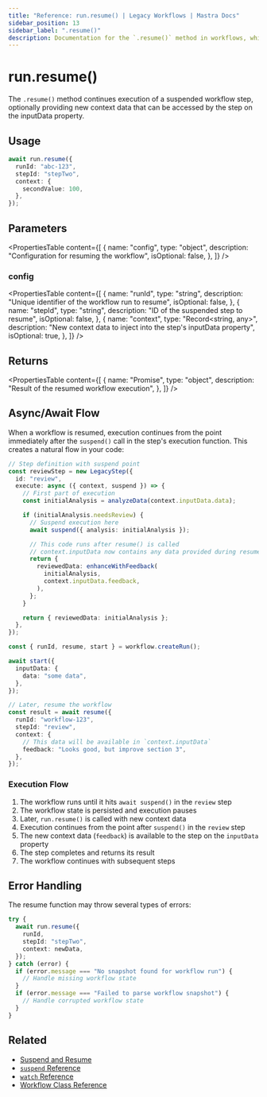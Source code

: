 ```yaml
---
title: "Reference: run.resume() | Legacy Workflows | Mastra Docs"
sidebar_position: 13
sidebar_label: ".resume()"
description: Documentation for the `.resume()` method in workflows, which continues execution of a suspended workflow step.
---
```


# run.resume()

The `.resume()` method continues execution of a suspended workflow step, optionally providing new context data that can be accessed by the step on the inputData property.

## Usage

```typescript copy showLineNumbers
await run.resume({
  runId: "abc-123",
  stepId: "stepTwo",
  context: {
    secondValue: 100,
  },
});
```

## Parameters

<PropertiesTable
  content={[
    {
      name: "config",
      type: "object",
      description: "Configuration for resuming the workflow",
      isOptional: false,
    },
  ]}
/>

### config

<PropertiesTable
  content={[
    {
      name: "runId",
      type: "string",
      description: "Unique identifier of the workflow run to resume",
      isOptional: false,
    },
    {
      name: "stepId",
      type: "string",
      description: "ID of the suspended step to resume",
      isOptional: false,
    },
    {
      name: "context",
      type: "Record<string, any>",
      description:
        "New context data to inject into the step's inputData property",
      isOptional: true,
    },
  ]}
/>

## Returns

<PropertiesTable
  content={[
    {
      name: "Promise<LegacyWorkflowResult>",
      type: "object",
      description: "Result of the resumed workflow execution",
    },
  ]}
/>

## Async/Await Flow

When a workflow is resumed, execution continues from the point immediately after the `suspend()` call in the step's execution function. This creates a natural flow in your code:

```typescript
// Step definition with suspend point
const reviewStep = new LegacyStep({
  id: "review",
  execute: async ({ context, suspend }) => {
    // First part of execution
    const initialAnalysis = analyzeData(context.inputData.data);

    if (initialAnalysis.needsReview) {
      // Suspend execution here
      await suspend({ analysis: initialAnalysis });

      // This code runs after resume() is called
      // context.inputData now contains any data provided during resume
      return {
        reviewedData: enhanceWithFeedback(
          initialAnalysis,
          context.inputData.feedback,
        ),
      };
    }

    return { reviewedData: initialAnalysis };
  },
});

const { runId, resume, start } = workflow.createRun();

await start({
  inputData: {
    data: "some data",
  },
});

// Later, resume the workflow
const result = await resume({
  runId: "workflow-123",
  stepId: "review",
  context: {
    // This data will be available in `context.inputData`
    feedback: "Looks good, but improve section 3",
  },
});
```

### Execution Flow

1. The workflow runs until it hits `await suspend()` in the `review` step
2. The workflow state is persisted and execution pauses
3. Later, `run.resume()` is called with new context data
4. Execution continues from the point after `suspend()` in the `review` step
5. The new context data (`feedback`) is available to the step on the `inputData` property
6. The step completes and returns its result
7. The workflow continues with subsequent steps

## Error Handling

The resume function may throw several types of errors:

```typescript
try {
  await run.resume({
    runId,
    stepId: "stepTwo",
    context: newData,
  });
} catch (error) {
  if (error.message === "No snapshot found for workflow run") {
    // Handle missing workflow state
  }
  if (error.message === "Failed to parse workflow snapshot") {
    // Handle corrupted workflow state
  }
}
```

## Related

- [Suspend and Resume](/workflows-legacy/suspend-and-resume)
- [`suspend` Reference](./suspend)
- [`watch` Reference](./watch)
- [Workflow Class Reference](./workflow)
